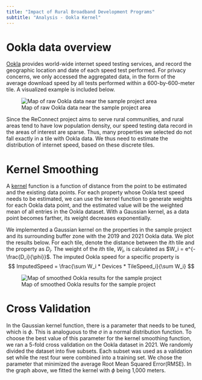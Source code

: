 ```yaml
---
title: "Impact of Rural Broadband Development Programs"
subtitle: "Analysis - Ookla Kernel"
---
```


# Ookla data overview

[Ookla](https://www.speedtest.net/) provides world-wide internet speed testing services, and record the geographic location and date of each speed test performed. For privacy concerns, we only accessed the aggregated data, in the form of the average download speed by all tests performed within a 600-by-600-meter tile. A visualized example is included below.

![Map of raw Ookla data near the sample project area](img/ookla_raw.png)

Since the ReConnect project aims to serve rural communities, and rural areas tend to have low population density, our speed testing data record in the areas of interest are sparse. Thus, many properties we selected do not fall exactly in a tile with Ookla data. We thus need to estimate the distribution of internet speed, based on these discrete tiles.

# Kernel Smoothing

A [kernel](https://en.wikipedia.org/wiki/Kernel_(statistics)) function is a function of distance from the point to be estimated and the existing data points. For each property whose Ookla test speed needs to be estimated, we can use the kernel function to generate weights for each Ookla data point, and the estimated value will be the weighted mean of all entries in the Ookla dataset. With a Gaussian kernel, as a data point becomes farther, its weight decreases exponentially. 

We implemented a Gaussian kernel on the properties in the sample project and its surrounding buffer zone with the 2019 and 2021 Ookla data. We plot the results below.
For each tile, denote the distance between the $i$th tile and the property as $D_i$. The weight of the $i$th tile, $W_i$, is calculated as $W_i = e^{-\frac{D_i}{\phi}}$.
The imputed Ookla speed for a specific property is
$$
ImputedSpeed = \frac{\sum W_i * Devices * TileSpeed_i}{\sum W_i}
$$

![Map of smoothed Ookla results for the sample project](img/ookla_fitted.png)

# Cross Validation

In the Gaussian kernel function, there is a parameter that needs to be tuned, which is $\phi$. This is analoguous to the $\sigma$ in a normal distribution function. To choose the best value of this parameter for the kernel smoothing function, we ran a 5-fold cross validation on the Ookla dataset in 2021. We randomly divided the dataset into five subsets. Each subset was used as a validation set while the rest four were combined into a training set. We chose the parameter that minimized the average Root Mean Squared Error(RMSE). In the graph above, we fitted the kernel with $\phi$ being 1,000 meters.
